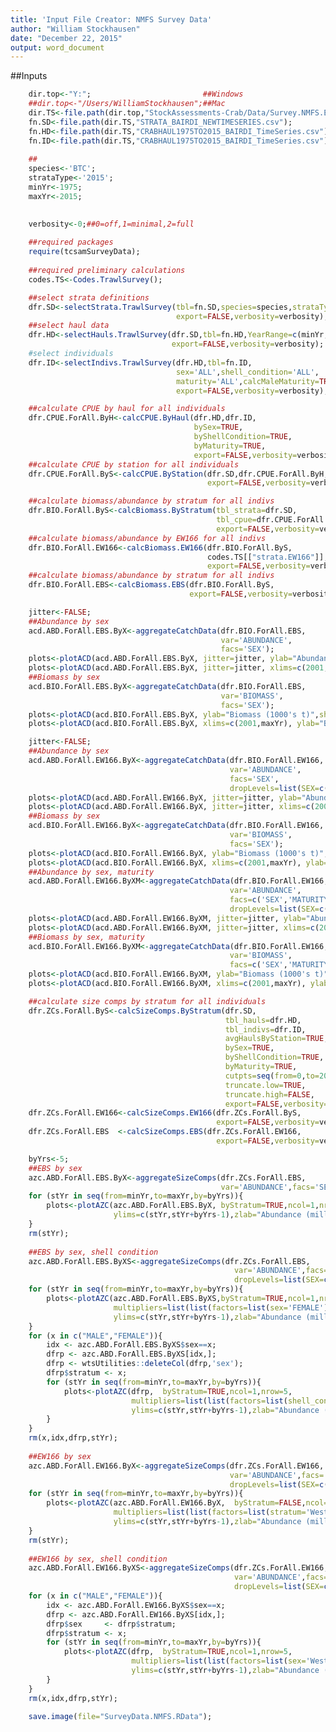 ```yaml
---
title: 'Input File Creator: NMFS Survey Data'
author: "William Stockhausen"
date: "December 22, 2015"
output: word_document
---
```


##Inputs 
```r
    dir.top<-"Y:";                         ##Windows
    ##dir.top<-"/Users/WilliamStockhausen";##Mac
    dir.TS<-file.path(dir.top,"StockAssessments-Crab/Data/Survey.NMFS.EBS/2015/FromBob.2015.08.14/TannerCrab");
    fn.SD<-file.path(dir.TS,"STRATA_BAIRDI_NEWTIMESERIES.csv");
    fn.HD<-file.path(dir.TS,"CRABHAUL1975TO2015_BAIRDI_TimeSeries.csv");
    fn.ID<-file.path(dir.TS,"CRABHAUL1975TO2015_BAIRDI_TimeSeries.csv");
    
    ##
    species<-'BTC';
    strataType<-'2015';
    minYr<-1975;
    maxYr<-2015;

    
    verbosity<-0;##0=off,1=minimal,2=full
    
    ##required packages
    require(tcsamSurveyData);
    
    ##required preliminary calculations
    codes.TS<-Codes.TrawlSurvey();
```

```r
    ##select strata definitions
    dfr.SD<-selectStrata.TrawlSurvey(tbl=fn.SD,species=species,strataType=strataType,
                                     export=FALSE,verbosity=verbosity);
    ##select haul data
    dfr.HD<-selectHauls.TrawlSurvey(dfr.SD,tbl=fn.HD,YearRange=c(minYr,maxYr),
                                    export=FALSE,verbosity=verbosity);
    #select individuals
    dfr.ID<-selectIndivs.TrawlSurvey(dfr.HD,tbl=fn.ID,
                                     sex='ALL',shell_condition='ALL',
                                     maturity='ALL',calcMaleMaturity=TRUE,
                                     export=FALSE,verbosity=verbosity);
```

```r
    ##calculate CPUE by haul for all individuals
    dfr.CPUE.ForAll.ByH<-calcCPUE.ByHaul(dfr.HD,dfr.ID,
                                         bySex=TRUE,
                                         byShellCondition=TRUE,
                                         byMaturity=TRUE,
                                         export=FALSE,verbosity=verbosity);
    ##calculate CPUE by station for all individuals
    dfr.CPUE.ForAll.ByS<-calcCPUE.ByStation(dfr.SD,dfr.CPUE.ForAll.ByH,
                                            export=FALSE,verbosity=verbosity);
```
    
```r
    ##calculate biomass/abundance by stratum for all indivs
    dfr.BIO.ForAll.ByS<-calcBiomass.ByStratum(tbl_strata=dfr.SD,
                                              tbl_cpue=dfr.CPUE.ForAll.ByS,
                                              export=FALSE,verbosity=verbosity);
    ##calculate biomass/abundance by EW166 for all indivs
    dfr.BIO.ForAll.EW166<-calcBiomass.EW166(dfr.BIO.ForAll.ByS,
                                            codes.TS[["strata.EW166"]],
                                            export=FALSE,verbosity=verbosity);
    ##calculate biomass/abundance by stratum for all indivs
    dfr.BIO.ForAll.EBS<-calcBiomass.EBS(dfr.BIO.ForAll.ByS,
                                        export=FALSE,verbosity=verbosity);
```

```r
    jitter<-FALSE;
    ##Abundance by sex
    acd.ABD.ForAll.EBS.ByX<-aggregateCatchData(dfr.BIO.ForAll.EBS,
                                               var='ABUNDANCE',
                                               facs='SEX');
    plots<-plotACD(acd.ABD.ForAll.EBS.ByX, jitter=jitter, ylab="Abundance (millions)",showPlots=TRUE);
    plots<-plotACD(acd.ABD.ForAll.EBS.ByX, jitter=jitter, xlims=c(2001,maxYr),ylab="Abundance (millions)",showPlots=TRUE);
    ##Biomass by sex
    acd.BIO.ForAll.EBS.ByX<-aggregateCatchData(dfr.BIO.ForAll.EBS,
                                               var='BIOMASS',
                                               facs='SEX');
    plots<-plotACD(acd.BIO.ForAll.EBS.ByX, ylab="Biomass (1000's t)",showPlots=TRUE);
    plots<-plotACD(acd.BIO.ForAll.EBS.ByX, xlims=c(2001,maxYr), ylab="Biomass (1000's t)",showPlots=TRUE);
```

```r
    jitter<-FALSE;
    ##Abundance by sex
    acd.ABD.ForAll.EW166.ByX<-aggregateCatchData(dfr.BIO.ForAll.EW166,
                                                 var='ABUNDANCE',
                                                 facs='SEX',
                                                 dropLevels=list(SEX=c('MISSING',"HERMAPHRODITIC")));
    plots<-plotACD(acd.ABD.ForAll.EW166.ByX, jitter=jitter, ylab="Abundance (millions)",ncol=1,showPlots=TRUE);
    plots<-plotACD(acd.ABD.ForAll.EW166.ByX, jitter=jitter, xlims=c(2001,maxYr), ylab="Abundance (millions)",ncol=1,showPlots=TRUE);
    ##Biomass by sex
    acd.BIO.ForAll.EW166.ByX<-aggregateCatchData(dfr.BIO.ForAll.EW166,
                                                 var='BIOMASS',
                                                 facs='SEX');
    plots<-plotACD(acd.BIO.ForAll.EW166.ByX, ylab="Biomass (1000's t)",ncol=1,showPlots=TRUE);
    plots<-plotACD(acd.BIO.ForAll.EW166.ByX, xlims=c(2001,maxYr), ylab="Biomass (1000's t)",ncol=1,showPlots=TRUE);
    ##Abundance by sex, maturity
    acd.ABD.ForAll.EW166.ByXM<-aggregateCatchData(dfr.BIO.ForAll.EW166,
                                                 var='ABUNDANCE',
                                                 facs=c('SEX','MATURITY'),
                                                 dropLevels=list(SEX=c('MISSING',"HERMAPHRODITIC")));
    plots<-plotACD(acd.ABD.ForAll.EW166.ByXM, jitter=jitter, ylab="Abundance (millions)",ncol=1,showPlots=TRUE);
    plots<-plotACD(acd.ABD.ForAll.EW166.ByXM, jitter=jitter, xlims=c(2001,maxYr), ylab="Abundance (millions)",ncol=1,showPlots=TRUE);
    ##Biomass by sex, maturity
    acd.BIO.ForAll.EW166.ByXM<-aggregateCatchData(dfr.BIO.ForAll.EW166,
                                                 var='BIOMASS',
                                                 facs=c('SEX','MATURITY'));
    plots<-plotACD(acd.BIO.ForAll.EW166.ByXM, ylab="Biomass (1000's t)",ncol=1,showPlots=TRUE);
    plots<-plotACD(acd.BIO.ForAll.EW166.ByXM, xlims=c(2001,maxYr), ylab="Biomass (1000's t)",ncol=1,showPlots=TRUE);
```

```r
    ##calculate size comps by stratum for all individuals
    dfr.ZCs.ForAll.ByS<-calcSizeComps.ByStratum(dfr.SD,
                                                tbl_hauls=dfr.HD,
                                                tbl_indivs=dfr.ID,
                                                avgHaulsByStation=TRUE,
                                                bySex=TRUE,
                                                byShellCondition=TRUE,
                                                byMaturity=TRUE,
                                                cutpts=seq(from=0,to=200,by=1),
                                                truncate.low=TRUE,
                                                truncate.high=FALSE,
                                                export=FALSE,verbosity=verbosity);
    dfr.ZCs.ForAll.EW166<-calcSizeComps.EW166(dfr.ZCs.ForAll.ByS,
                                              export=FALSE,verbosity=verbosity);
    dfr.ZCs.ForAll.EBS  <-calcSizeComps.EBS(dfr.ZCs.ForAll.EW166,
                                              export=FALSE,verbosity=verbosity);
```

```r
    byYrs<-5;
    ##EBS by sex
    azc.ABD.ForAll.EBS.ByX<-aggregateSizeComps(dfr.ZCs.ForAll.EBS,
                                               var='ABUNDANCE',facs='SEX');
    for (stYr in seq(from=minYr,to=maxYr,by=byYrs)){
        plots<-plotAZC(azc.ABD.ForAll.EBS.ByX, byStratum=TRUE,ncol=1,nrow=5,
                       ylims=c(stYr,stYr+byYrs-1),zlab="Abundance (millions)",showPlots=TRUE);
    }
    rm(stYr);
    
    ##EBS by sex, shell condition
    azc.ABD.ForAll.EBS.ByXS<-aggregateSizeComps(dfr.ZCs.ForAll.EBS,
                                                  var='ABUNDANCE',facs=c('SEX','SHELL_CONDITION'),
                                                  dropLevels=list(SEX=c('MISSING',"HERMAPHRODITIC")));
    for (stYr in seq(from=minYr,to=maxYr,by=byYrs)){
        plots<-plotAZC(azc.ABD.ForAll.EBS.ByXS,byStratum=TRUE,ncol=1,nrow=5,
                       multipliers=list(list(factors=list(sex='FEMALE'),value=-1)),
                       ylims=c(stYr,stYr+byYrs-1),zlab="Abundance (millions)",showPlots=TRUE);
    }
    for (x in c("MALE","FEMALE")){
        idx <- azc.ABD.ForAll.EBS.ByXS$sex==x;
        dfrp <- azc.ABD.ForAll.EBS.ByXS[idx,];
        dfrp <- wtsUtilities::deleteCol(dfrp,'sex');
        dfrp$stratum <- x; 
        for (stYr in seq(from=minYr,to=maxYr,by=byYrs)){
            plots<-plotAZC(dfrp,  byStratum=TRUE,ncol=1,nrow=5,
                           multipliers=list(list(factors=list(shell_condition='OLD_SHELL'),value=-1)),
                           ylims=c(stYr,stYr+byYrs-1),zlab="Abundance (millions)",showPlots=TRUE);
        }
    }
    rm(x,idx,dfrp,stYr);
    
    ##EW166 by sex
    azc.ABD.ForAll.EW166.ByX<-aggregateSizeComps(dfr.ZCs.ForAll.EW166,
                                                 var='ABUNDANCE',facs='SEX',
                                                 dropLevels=list(SEX=c('MISSING',"HERMAPHRODITIC")));
    for (stYr in seq(from=minYr,to=maxYr,by=byYrs)){
        plots<-plotAZC(azc.ABD.ForAll.EW166.ByX,  byStratum=FALSE,ncol=1,nrow=5,
                       multipliers=list(list(factors=list(stratum='West 166'),value=-1)),
                       ylims=c(stYr,stYr+byYrs-1),zlab="Abundance (millions)",showPlots=TRUE);
    }
    rm(stYr);
    
    ##EW166 by sex, shell condition
    azc.ABD.ForAll.EW166.ByXS<-aggregateSizeComps(dfr.ZCs.ForAll.EW166,
                                                  var='ABUNDANCE',facs=c('SEX','SHELL_CONDITION'),
                                                  dropLevels=list(SEX=c('MISSING',"HERMAPHRODITIC")));
    for (x in c("MALE","FEMALE")){
        idx <- azc.ABD.ForAll.EW166.ByXS$sex==x;
        dfrp <- azc.ABD.ForAll.EW166.ByXS[idx,];
        dfrp$sex     <- dfrp$stratum;
        dfrp$stratum <- x; 
        for (stYr in seq(from=minYr,to=maxYr,by=byYrs)){
            plots<-plotAZC(dfrp,  byStratum=TRUE,ncol=1,nrow=5,
                           multipliers=list(list(factors=list(sex='West 166'),value=-1)),
                           ylims=c(stYr,stYr+byYrs-1),zlab="Abundance (millions)",showPlots=TRUE);
        }
    }
    rm(x,idx,dfrp,stYr);
```

```r
    save.image(file="SurveyData.NMFS.RData");
```

